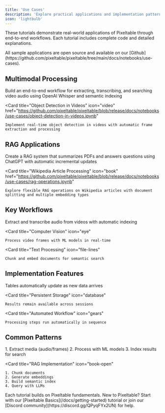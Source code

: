 ```yaml
---
title: 'Use Cases'
description: 'Explore practical applications and implementation patterns with Pixeltable'
icon: 'lightbulb'
---
```


These tutorials demonstrate real-world applications of Pixeltable through end-to-end workflows. Each tutorial includes complete code and detailed explanations.

<Info>
All sample applications are open source and available on our [Github](https://github.com/pixeltable/pixeltable/tree/main/docs/notebooks/use-cases).
</Info>

## Multimodal Processing

<CardGroup cols={2}>
  <Card
    title="Audio Transcription Workflow"
    icon="waveform"
    href="https://github.com/pixeltable/pixeltable/blob/release/docs/notebooks/use-cases/audio-transcriptions.ipynb"
  >
    Build an end-to-end workflow for extracting, transcribing, and searching video audio using OpenAI Whisper and semantic indexing
  </Card>

  <Card
    title="Object Detection in Videos"
    icon="video"
    href="https://github.com/pixeltable/pixeltable/blob/release/docs/notebooks/use-cases/object-detection-in-videos.ipynb"
  >
    Implement real-time object detection in videos with automatic frame extraction and processing
  </Card>
</CardGroup>

## RAG Applications

<CardGroup cols={2}>
  <Card
    title="Document Question Answering"
    icon="message-question"
    href="https://github.com/pixeltable/pixeltable/blob/release/docs/notebooks/use-cases/rag-demo.ipynb"
  >
    Create a RAG system that summarizes PDFs and answers questions using ChatGPT with automatic incremental updates
  </Card>

  <Card
    title="Wikipedia Article Processing"
    icon="book"
    href="https://github.com/pixeltable/pixeltable/blob/release/docs/notebooks/use-cases/rag-operations.ipynb"
  >
    Explore flexible RAG operations on Wikipedia articles with document splitting and multiple embedding types
  </Card>
</CardGroup>

## Key Workflows

<CardGroup cols={3}>
  <Card
    title="Audio Processing"
    icon="microphone"
  >
    Extract and transcribe audio from videos with automatic indexing
  </Card>

  <Card
    title="Computer Vision"
    icon="eye"
  >
    Process video frames with ML models in real-time
  </Card>

  <Card
    title="Text Processing"
    icon="file-lines"
  >
    Chunk and embed documents for semantic search
  </Card>
</CardGroup>

## Implementation Features

<CardGroup cols={3}>
  <Card
    title="Incremental Updates"
    icon="rotate"
  >
    Tables automatically update as new data arrives
  </Card>

  <Card
    title="Persistent Storage"
    icon="database"
  >
    Results remain available across sessions
  </Card>

  <Card
    title="Automated Workflow"
    icon="gears"
  >
    Processing steps run automatically in sequence
  </Card>
</CardGroup>

## Common Patterns

<CardGroup cols={2}>
  <Card
    title="Media Processing Workflow"
    icon="film"
  >
    1. Extract media (audio/frames)
    2. Process with ML models
    3. Index results for search
  </Card>

  <Card
    title="RAG Implementation"
    icon="book-open"
  >
    1. Chunk documents
    2. Generate embeddings
    3. Build semantic index
    4. Query with LLMs
  </Card>
</CardGroup>

<Note>
  Each tutorial builds on Pixeltable fundamentals. New to Pixeltable? Start with our [Pixeltable Basics](/docs/getting-started) tutorial or join our [Discord community](https://discord.gg/QPyqFYx2UN) for help.
</Note>
